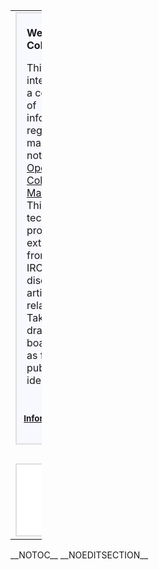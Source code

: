 {| width="100%"
|-
| width="52%" style="vertical-align:top" |
<div style="margin: 0; margin-right:10px; border: 2px solid #dfdfdf; background-color:#f8f8ff;">
<!--   Begrüßung  -->
<div style="padding: 0.3em 1em 0.7em 1em;">

'''Welcome on ColourWiki!'''

This site is intended for a collection of information regarding mainly, but not limited to, [http://www.opensource.org Open Source] [http://en.wikipedia.org/wiki/Color_management Colour Management]. This includes technical proposals, extractions from [[OpenICC|email]] or IRC discussions, articles and related links. Take it as drawing board as well as for publishing ideas.
</div>
<div align="right"><small>'''[[ColourWiki:About|Informations about ColourWiki]]'''</small></div>
</div>

<!-- div style="margin: 0; margin-top:10px;  margin-right:10px; border: 2px solid #dfdfdf; background-color:#f8f8ff;" -->
<div style="padding: 0.3em 1em 0.7em 1em;">
<!-- kind of user documentation and tutorials -->

</div>

| width="48%" style="vertical-align:top" |
<div style="margin:0;  border:2px solid #dfdfdf; padding: 0em 1em 1em 1em; background-color:#F8F8FF;">
'''Discussion Entry Points'''
*[[Concepts|Concepts Discussion]]
*[[What the users want]]
*[[ColourMatchingModuls]]
*[[Applications]] - colour management (CM) capable programs
*[[Standards]]
</div>

<div style="margin:0; margin-top:10px; border:2px solid #dfdfdf; padding: 0em 1em 1em 1em; background-color:#F8F8FF;">
'''[[Oyranos]]'''

One goal is to create a documentation for the open source Colour Management System [[Oyranos]]. This includes the concept, a description, feature wish lists, in the future tutorials and links to related sites.
</div>

|-
|colspan="2" style="vertical-align:top" |
<div style="margin: 0; margin-top:8px; padding: 0em 0.3em 0.3em 0.3em; border: 2px solid #dfdfdf; background-color:#ffffff;">
<div align="middle">
'''Related Projects'''

[[OpenICC|OpenICC email list]] - [http://www.coloraid.de www.coloraid.de] - [http://www.freedesktop.org/ www.freedesktop.org] - [http://create.freedesktop.org/wiki Create]
</div>
</div>
|}
__NOTOC__
__NOEDITSECTION__